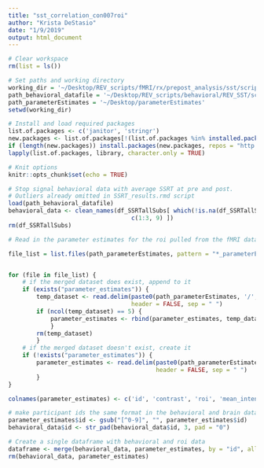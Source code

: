```yaml
---
title: "sst_correlation_con007roi"
author: "Krista DeStasio"
date: "1/9/2019"
output: html_document
---
```


```r
# Clear workspace
rm(list = ls()) 

# Set paths and working directory
working_dir = '~/Desktop/REV_scripts/fMRI/rx/prepost_analysis/sst/scripts'
path_behavioral_datafile = '~/Desktop/REV_scripts/behavioral/REV_SST/scripts/analyses/df_SSRT.Rda'
path_parameterEstimates = '~/Desktop/parameterEstimates'
setwd(working_dir)

# Install and load required packages
list.of.packages <- c('janitor', 'stringr')
new.packages <- list.of.packages[!(list.of.packages %in% installed.packages()[,"Package"])] 
if (length(new.packages)) install.packages(new.packages, repos = "http://cran.us.r-project.org")
lapply(list.of.packages, library, character.only = TRUE)

# Knit options
knitr::opts_chunk$set(echo = TRUE)
```

```r
# Stop signal behavioral data with average SSRT at pre and post. 
# Outliers already omitted in SSRT_results.rmd script
load(path_behavioral_datafile)
behavioral_data <- clean_names(df_SSRTallSubs[ which(!is.na(df_SSRTallSubs$prepost)), 
                                   c(1:3, 9) ])
rm(df_SSRTallSubs)

# Read in the parameter estimates for the roi pulled from the fMRI data for contrast 007 T2(CorrectStop>IncorrectStop)>T1(CorrectStop>IncorrectStop)

file_list = list.files(path_parameterEstimates, pattern = "*_parameterEstimates.txt",recursive = T)


for (file in file_list) {
    # if the merged dataset does exist, append to it
    if (exists("parameter_estimates")) {
        temp_dataset <- read.delim(paste0(path_parameterEstimates, '/', file), 
                                   header = FALSE, sep = " ")
        if (ncol(temp_dataset) == 5) {
            parameter_estimates <- rbind(parameter_estimates, temp_dataset)
            }
        rm(temp_dataset)
        }
    # if the merged dataset doesn't exist, create it
    if (!exists("parameter_estimates")) {
        parameter_estimates <- read.delim(paste0(path_parameterEstimates, '/', file), 
                                          header = FALSE, sep = " ")
        }
}

colnames(parameter_estimates) <- c('id', 'contrast', 'roi', 'mean_intensity', 'sd_intensity')

# make participant ids the same format in the behavioral and brain dataframes
parameter_estimates$id <- gsub("[^0-9]", "", parameter_estimates$id) 
behavioral_data$id <- str_pad(behavioral_data$id, 3, pad = "0")

# Create a single dataframe with behavioral and roi data
dataframe <- merge(behavioral_data, parameter_estimates, by = "id", all = TRUE)
rm(behavioral_data, parameter_estimates)
```

